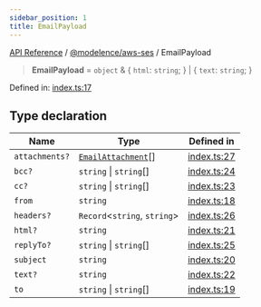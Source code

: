 ```yaml
---
sidebar_position: 1
title: EmailPayload
---
```


[API Reference](/api-reference/@modelence/aws-ses/type-aliases/../../../index) / [@modelence/aws-ses](/api-reference/@modelence/aws-ses/type-aliases/../index) / EmailPayload

> **EmailPayload** = `object` & \{ `html`: `string`; \} \| \{ `text`: `string`; \}

Defined in: [index.ts:17](https://github.com/modelence/modelence/blob/7e5aaad36b6290854f32f400608c1fe022c3eb0b/packages/aws-ses/src/index.ts#L17)

## Type declaration

| Name | Type | Defined in |
| ------ | ------ | ------ |
| `attachments?` | [`EmailAttachment`](/api-reference/@modelence/aws-ses/type-aliases/EmailAttachment)[] | [index.ts:27](https://github.com/modelence/modelence/blob/7e5aaad36b6290854f32f400608c1fe022c3eb0b/packages/aws-ses/src/index.ts#L27) |
| `bcc?` | `string` \| `string`[] | [index.ts:24](https://github.com/modelence/modelence/blob/7e5aaad36b6290854f32f400608c1fe022c3eb0b/packages/aws-ses/src/index.ts#L24) |
| `cc?` | `string` \| `string`[] | [index.ts:23](https://github.com/modelence/modelence/blob/7e5aaad36b6290854f32f400608c1fe022c3eb0b/packages/aws-ses/src/index.ts#L23) |
| `from` | `string` | [index.ts:18](https://github.com/modelence/modelence/blob/7e5aaad36b6290854f32f400608c1fe022c3eb0b/packages/aws-ses/src/index.ts#L18) |
| `headers?` | `Record`\<`string`, `string`\> | [index.ts:26](https://github.com/modelence/modelence/blob/7e5aaad36b6290854f32f400608c1fe022c3eb0b/packages/aws-ses/src/index.ts#L26) |
| `html?` | `string` | [index.ts:21](https://github.com/modelence/modelence/blob/7e5aaad36b6290854f32f400608c1fe022c3eb0b/packages/aws-ses/src/index.ts#L21) |
| `replyTo?` | `string` \| `string`[] | [index.ts:25](https://github.com/modelence/modelence/blob/7e5aaad36b6290854f32f400608c1fe022c3eb0b/packages/aws-ses/src/index.ts#L25) |
| `subject` | `string` | [index.ts:20](https://github.com/modelence/modelence/blob/7e5aaad36b6290854f32f400608c1fe022c3eb0b/packages/aws-ses/src/index.ts#L20) |
| `text?` | `string` | [index.ts:22](https://github.com/modelence/modelence/blob/7e5aaad36b6290854f32f400608c1fe022c3eb0b/packages/aws-ses/src/index.ts#L22) |
| `to` | `string` \| `string`[] | [index.ts:19](https://github.com/modelence/modelence/blob/7e5aaad36b6290854f32f400608c1fe022c3eb0b/packages/aws-ses/src/index.ts#L19) |
